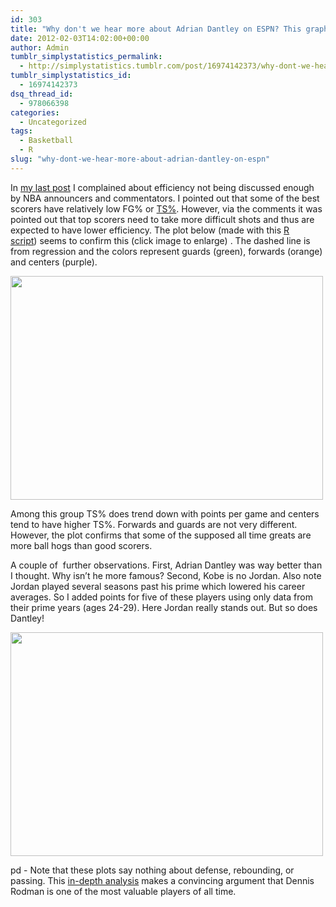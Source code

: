 ```yaml
---
id: 303
title: "Why don't we hear more about Adrian Dantley on ESPN? This graph makes me think he was as good an offensive player as Michael Jordan."
date: 2012-02-03T14:02:00+00:00
author: Admin
tumblr_simplystatistics_permalink:
  - http://simplystatistics.tumblr.com/post/16974142373/why-dont-we-hear-more-about-adrian-dantley-on-espn
tumblr_simplystatistics_id:
  - 16974142373
dsq_thread_id:
  - 978066398
categories:
  - Uncategorized
tags:
  - Basketball
  - R
slug: "why-dont-we-hear-more-about-adrian-dantley-on-espn"
---
```

In <a href="http://simplystatistics.tumblr.com/post/16817771482/this-graph-makes-me-think-kobe-is-not-that-good-he" target="_blank">my last post</a> I complained about efficiency not being discussed enough by NBA announcers and commentators. I pointed out that some of the best scorers have relatively low FG% or <a href="http://www.ehow.com/how_2092829_calculate-true-shooting-percentage-basketball.html" target="_blank">TS%</a>. However, via the comments it was pointed out that top scorers need to take more difficult shots and thus are expected to have lower efficiency. The plot below (made with this <a href="http://rafalab.jhsph.edu/simplystats/nba.R" target="_blank">R script</a>) seems to confirm this (click image to enlarge) . The dashed line is from regression and the colors represent guards (green), forwards (orange) and centers (purple).

<a href="http://rafalab.jhsph.edu/simplystats/kobe3.png" target="_blank"><img height="358" src="http://rafalab.jhsph.edu/simplystats/kobe3.png" width="500" /></a>

Among this group TS% does trend down with points per game and centers tend to have higher TS%. Forwards and guards are not very different. However, the plot confirms that some of the supposed all time greats are more ball hogs than good scorers. 

A couple of  further observations. First, Adrian Dantley was way better than I thought. Why isn&#8217;t he more famous? Second, Kobe is no Jordan. Also note Jordan played several seasons past his prime which lowered his career averages. So I added points for five of these players using only data from their prime years (ages 24-29). Here Jordan really stands out. But so does Dantley! 

<a href="http://rafalab.jhsph.edu/simplystats/kobe4.png" target="_blank"><img height="358" src="http://rafalab.jhsph.edu/simplystats/kobe4.png" width="500" /></a>

pd - Note that these plots say nothing about defense, rebounding, or passing. This <a href="http://skepticalsports.com/?page_id=1222" target="_blank">in-depth analysis</a> makes a convincing argument that Dennis Rodman is one of the most valuable players of all time.
